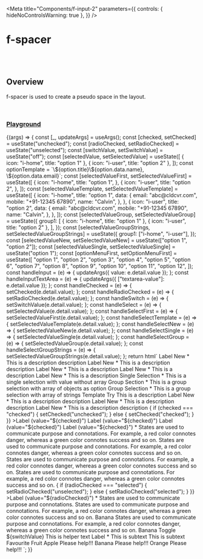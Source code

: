 
<Meta
  title="Components/f-input-2"
  parameters={{
    controls: { hideNoControlsWarning: true },
  }}
/>

# f-spacer

<br />
<br />

## Overview

<f-divider></f-divider>

f-spacer is used to create a pseudo space in the layout.

<br />

### [Playground](/story/components-f-input-2--playground)

<Canvas>
  <Story
    name="Playground"
    argTypes={{
      value: { control: "text" },
      placeholder: { control: "text" },
      variant: {
        control: "select",
        options: ["curved", "round", "block"],
      },
      category: {
        control: "select",
        options: ["fill", "transparent", "outline"],
      },
      type: {
        control: "select",
        options: ["text", "number", "email", "password", "url", "tel"],
      },
      ["icon-left"]: {
        control: "text",
      },
      ["icon-right"]: {
        control: "text",
      },
      ["prefix"]: {
        control: "text",
      },
      ["suffix"]: {
        control: "text",
      },
      loading: {
        control: "boolean",
      },
      disabled: {
        control: "boolean",
      },
      readOnly: {
        control: "boolean",
      },
      ["group-direction"]: {
        control: "radio",
        options: ["vertical", "horizontal"],
      },
      ["group-gap"]: {
        control: "select",
        options: ["large", "medium", "small", "x-small"],
      },
      ["element-state"]: {
        control: "select",
        options: ["default", "success", "primary", "warning", "danger"],
      },
      ["form-size"]: {
        control: "radio",
        options: ["small", "medium"],
      },
      ["textarea-value"]: {
        control: "text",
      },
    }}
    args={{
      value: "",
      placeholder: "Enter your text here",
      variant: "round",
      category: "fill",
      type: "text",
      ["icon-left"]: undefined,
      ["icon-right"]: undefined,
      ["prefix"]: undefined,
      ["suffix"]: undefined,
      loading: false,
      disabled: false,
      readOnly: false,
      ["group-direction"]: "vertical",
      ["group-gap"]: "large",
      ["element-state"]: "default",
      ["form-size"]: "small",
      ["textarea-value"]: "",
    }}
  >
    {(args) => {
      const [_, updateArgs] = useArgs();
      const [checked, setChecked] = useState("unchecked");
      const [radioChecked, setRadioChecked] = useState("unselected");
      const [switchValue, setSwitchValue] = useState("off");
      const [selectedValue, setSelectedValue] = useState([
        { icon: "i-home", title: "option 1" },
        { icon: "i-user", title: "option 2" },
      ]);
      const optionTemplate = `<f-div><f-div padding="small" direction="column" gap="small"><f-text>\${option.title}</f-text><f-text>\${option.data.name}, \${option.data.email}</f-text></f-div></f-div>`;
      const [selectedValueFirst, setSelectedValueFirst] = useState([
        {
          icon: "i-home",
          title: "option 1",
        },
        {
          icon: "i-user",
          title: "option 2",
        },
      ]);
      const [selectedValueTemplate, setSelectedValueTemplate] = useState([
        {
          icon: "i-home",
          title: "option 1",
          data: {
            email: "abc@cldcvr.com",
            mobile: "+91-12345 67890",
            name: "Calvin",
          },
        },
        {
          icon: "i-user",
          title: "option 2",
          data: {
            email: "abc@cldcvr.com",
            mobile: "+91-12345 67890",
            name: "Calvin",
          },
        },
      ]);
      const [selectedValueGroup, setSelectedValueGroup] = useState({
        group1: [
          { icon: "i-home", title: "option 1" },
          { icon: "i-user", title: "option 2" },
        ],
      });
      const [selectedValueGroupStrings, setSelectedValueGroupStrings] = useState({
        group1: ["i-home", "i-user"],
      });
      const [selectedValueNew, setSelectedValueNew] = useState(["option 1", "option 2"]);
      const [selectedValueSingle, setSelectedValueSingle] = useState("option 1");
      const [optionMenuFirst, setOptionMenuFirst] = useState([
        "option 1",
        "option 2",
        "option 3",
        "option 4",
        "option 5",
        "option 6",
        "option 7",
        "option 8",
        "option 9",
        "option 10",
        "option 11",
        "option 12",
      ]);
      const handleInput = (e) => {
        updateArgs({ value: e.detail.value });
      };
      const handleInputTextArea = (e) => {
        updateArgs({ ["textarea-value"]: e.detail.value });
      };
      const handleChecked = (e) => {
        setChecked(e.detail.value);
      };
      const handleRadioChecked = (e) => {
        setRadioChecked(e.detail.value);
      };
      const handleSwitch = (e) => {
        setSwitchValue(e.detail.value);
      };
      const handleSelect = (e) => {
        setSelectedValue(e.detail.value);
      };
      const handleSelectFirst = (e) => {
        setSelectedValueFirst(e.detail.value);
      };
      const handleSelectTemplate = (e) => {
        setSelectedValueTemplate(e.detail.value);
      };
      const handleSelectNew = (e) => {
        setSelectedValueNew(e.detail.value);
      };
      const handleSelectSingle = (e) => {
        setSelectedValueSingle(e.detail.value);
      };
      const handleSelectGroup = (e) => {
        setSelectedValueGroup(e.detail.value);
      };
      const handleSelectGroupStrings = (e) => {
        setSelectedValueGroupStrings(e.detail.value);
      };
      return html`
        <f-form size=${args["form-size"]}>
          <f-divider size="medium"></f-divider>
          <f-form-group
            direction=${args["group-direction"]}
            gap=${args["group-gap"]}
            .label=${{
              title: "Group Title",
              description: "This is a group description",
              iconTooltip: "Tooltip",
            }}
            collapse="accordion"
          >
            <f-input
              value=${args.value}
              .placeholder=${args.placeholder}
              @input=${handleInput}
              .variant=${args.variant}
              .category=${args.category}
              .type=${args.type}
              icon-left=${args["icon-left"]}
              icon-right=${args["icon-right"]}
              prefix=${args["prefix"]}
              suffix=${args["suffix"]}
              state=${args["element-state"]}
              can-duplicate=${true}
              max-length="100"
              ?loading=${args.loading}
              ?disabled=${args.disabled}
              ?clear=${true}
              ?read-only=${args.readOnly}
            >
              <f-div slot="label" padding="none" gap="none">Label New *</f-div>
              <f-div slot="description" padding="none" gap="none">This is a description</f-div>
              <f-text slot="help" variant="para" size="small">description</f-text>
              <f-icon slot="icon-tooltip" source="i-question-filled" size="small"></f-icon>
            </f-input>
            <f-input
              value=${args.value}
              .placeholder=${args.placeholder}
              @input=${handleInput}
              .variant=${args.variant}
              .category=${args.category}
              .type=${args.type}
              icon-left=${args["icon-left"]}
              icon-right=${args["icon-right"]}
              prefix=${args["prefix"]}
              suffix=${args["suffix"]}
              state=${args["element-state"]}
              can-duplicate=${true}
              max-length="100"
            >
              <f-div slot="label" padding="none" gap="none">Label New *</f-div>
              <f-div slot="description" padding="none" gap="none">This is a description</f-div>
              <f-text slot="help" variant="para" size="small">description</f-text>
            </f-input>
            <f-input
              value=${args.value}
              .placeholder=${args.placeholder}
              @input=${handleInput}
              .variant=${args.variant}
              .category=${args.category}
              .type=${args.type}
              icon-left=${args["icon-left"]}
              icon-right=${args["icon-right"]}
              prefix=${args["prefix"]}
              suffix=${args["suffix"]}
              state=${args["element-state"]}
              can-duplicate=${true}
              max-length="100"
            >
              <f-div slot="label" padding="none" gap="none">Label New *</f-div>
              <f-div slot="description" padding="none" gap="none">This is a description</f-div>
            </f-input>
          </f-form-group>
          <f-divider size="medium"></f-divider>
          <f-form-group gap=${args["group-gap"]}>
            <f-form-group
              direction=${args["group-direction"]}
              gap=${args["group-gap"]}
              collapse="text"
              .label=${{
                title: "Group Title",
                description: "This is a group description",
                iconTooltip: "Tooltip",
              }}
            >
              <f-select
                .variant=${args.variant}
                .category=${args.category}
                placeholder="Select an option"
                type="multiple"
                state=${args["element-state"]}
                .value=${selectedValueFirst}
                @input=${handleSelectFirst}
                ?searchable=${true}
                .options=${[
                  { icon: "i-home", title: "option 1" },
                  { icon: "i-user", title: "option 2" },
                  { icon: "i-setting", title: "option 3" },
                  { icon: "i-setting", title: "option 4" },
                  { icon: "i-setting", title: "option 5" },
                  { icon: "i-setting", title: "option 6" },
                  { icon: "i-setting", title: "option 7" },
                  { icon: "i-setting", title: "option 8" },
                  { icon: "i-setting", title: "option 9" },
                  { icon: "i-setting", title: "option 10" },
                  { icon: "i-setting", title: "option 11" },
                  { icon: "i-setting", title: "option 12" },
                ]}
                ?checkbox=${true}
                ?clear=${true}
              >
                <f-div slot="label" padding="none" gap="none">Label New *</f-div>
                <f-div slot="description" padding="none" gap="none"
                  >This is a description</f-div
                ></f-select
              >
              <f-select
                .variant=${args.variant}
                .category=${args.category}
                placeholder="Select an option"
                type="multiple"
                state=${args["element-state"]}
                .value=${selectedValueNew}
                @input=${handleSelectNew}
                .options=${optionMenuFirst}
                ?searchable=${true}
                ?clear=${true}
                selectionLimit="4"
              >
                <f-div slot="label" padding="none" gap="none">Label New *</f-div>
                <f-div slot="description" padding="none" gap="none">This is a description</f-div>
                <f-icon slot="icon-tooltip" source="i-question-filled" size="small"></f-icon>
              </f-select>
              <f-select
                .variant=${args.variant}
                .category=${args.category}
                placeholder="Select an option"
                type="single"
                state=${args["element-state"]}
                .value=${selectedValueSingle}
                @input=${handleSelectSingle}
                .options=${optionMenuFirst ?? []}
                icon-left="i-app"
                ?searchable=${true}
              >
                <f-div slot="label" padding="none" gap="none">Single Selection *</f-div>
                <f-div slot="description" padding="none" gap="none"
                  >This is a single selection with value without array</f-div
                ></f-select
              >
            </f-form-group>
            <f-divider size="medium"></f-divider>
            <f-select
              .variant=${args.variant}
              .category=${args.category}
              placeholder="Select an option"
              type="multiple"
              state=${args["element-state"]}
              .value=${selectedValueGroup}
              @input=${handleSelectGroup}
              ?searchable=${true}
              width=${200}
              clear=${true}
              .options=${{
                group1: [
                  { icon: "i-home", title: "option 1" },
                  { icon: "i-user", title: "option 2" },
                  { icon: "i-setting", title: "option 3" },
                  { icon: "i-setting", title: "option 4" },
                  { icon: "i-setting", title: "option 5" },
                  { icon: "i-setting", title: "option 6" },
                ],
                group2: [
                  { icon: "i-setting", title: "option 7" },
                  { icon: "i-setting", title: "option 8" },
                  { icon: "i-setting", title: "option 9" },
                  { icon: "i-setting", title: "option 10" },
                  { icon: "i-setting", title: "option 11" },
                  { icon: "i-setting", title: "option 12" },
                ],
              }}
            >
              <f-div slot="label" padding="none" gap="none">Group Section *</f-div>
              <f-div slot="description" padding="none" gap="none"
                >This is a group selection with array of objects as option</f-div
              ></f-select
            >
            <f-select
              .variant=${args.variant}
              .category=${args.category}
              placeholder="Select an option"
              type="multiple"
              state=${args["element-state"]}
              .value=${selectedValueGroupStrings}
              @input=${handleSelectGroupStrings}
              ?searchable=${true}
              .options=${{
                group1: ["i-home", "i-user", "i-setting", "i-setting", "i-setting", "i-setting"],
                group2: [
                  "i-setting",
                  "i-setting",
                  "i-setting",
                  "i-setting",
                  "i-setting",
                  "i-setting",
                ],
              }}
              icon-left="i-app"
              ?checkbox=${true}
              ?clear=${true}
            >
              <f-div slot="label" padding="none" gap="none">Group Selection *</f-div>
              <f-div slot="description" padding="none" gap="none"
                >This is a group selection with array of strings</f-div
              ></f-select
            >
            <f-select
              .variant=${args.variant}
              .category=${args.category}
              placeholder="Select an option"
              type="multiple"
              state=${args["element-state"]}
              .value=${selectedValueTemplate}
              @input=${handleSelectTemplate}
              ?searchable=${true}
              .options=${[
                {
                  icon: "i-home",
                  title: "option 1",
                  data: {
                    email: "abc@cldcvr.com",
                    mobile: "+91-12345 67890",
                    name: "Calvin",
                  },
                },
                {
                  icon: "i-user",
                  title: "option 2",
                  data: {
                    email: "abc@cldcvr.com",
                    mobile: "+91-12345 67890",
                    name: "Calvin",
                  },
                },
                {
                  icon: "i-setting",
                  title: "option 3",
                  data: {
                    email: "abc@cldcvr.com",
                    mobile: "+91-12345 67890",
                    name: "Calvin",
                  },
                },
                {
                  icon: "i-setting",
                  title: "option 4",
                  data: {
                    email: "abc@cldcvr.com",
                    mobile: "+91-12345 67890",
                    name: "Calvin",
                  },
                },
                {
                  icon: "i-setting",
                  title: "option 5",
                  data: {
                    email: "abc@cldcvr.com",
                    mobile: "+91-12345 67890",
                    name: "Calvin",
                  },
                },
                {
                  icon: "i-setting",
                  title: "option 6",
                  data: {
                    email: "abc@cldcvr.com",
                    mobile: "+91-12345 67890",
                    name: "Calvin",
                  },
                },
                {
                  icon: "i-setting",
                  title: "option 7",
                  data: {
                    email: "abc@cldcvr.com",
                    mobile: "+91-12345 67890",
                    name: "Calvin",
                  },
                },
                {
                  icon: "i-setting",
                  title: "option 8",
                  data: {
                    email: "abc@cldcvr.com",
                    mobile: "+91-12345 67890",
                    name: "Calvin",
                  },
                },
                {
                  icon: "i-setting",
                  title: "option 9",
                  data: {
                    email: "abc@cldcvr.com",
                    mobile: "+91-12345 67890",
                    name: "Calvin",
                  },
                },
                {
                  icon: "i-setting",
                  title: "option 10",
                  data: {
                    email: "abc@cldcvr.com",
                    mobile: "+91-12345 67890",
                    name: "Calvin",
                  },
                },
                {
                  icon: "i-setting",
                  title: "option 11",
                  data: {
                    email: "abc@cldcvr.com",
                    mobile: "+91-12345 67890",
                    name: "Calvin",
                  },
                },
                {
                  icon: "i-setting",
                  title: "option 12",
                  data: {
                    email: "abc@cldcvr.com",
                    mobile: "+91-12345 67890",
                    name: "Calvin",
                  },
                },
              ]}
              option-template=${optionTemplate}
              icon-left="i-app"
              ?clear=${true}
            >
              <f-div slot="label" padding="none" gap="none">Template Try</f-div>
              <f-div slot="description" padding="none" gap="none"
                >This is a description</f-div
              ></f-select
            >
            <f-input
              value=${args.value}
              .placeholder=${args.placeholder}
              @input=${handleInput}
              .variant=${args.variant}
              .category=${args.category}
              .type=${args.type}
              icon-left=${args["icon-left"]}
              icon-right=${args["icon-right"]}
              prefix=${args["prefix"]}
              suffix=${args["suffix"]}
              state=${args["element-state"]}
              can-duplicate=${true}
              max-length="100"
            >
              <f-div slot="label" padding="none" gap="none">Label New *</f-div>
              <f-div slot="description" padding="none" gap="none">This is a description</f-div>
              <f-text slot="help" variant="para" size="small">description</f-text>
            </f-input>
            <f-input
              value=${args.value}
              .placeholder=${args.placeholder}
              @input=${handleInput}
              .variant=${args.variant}
              .category=${args.category}
              .type=${args.type}
              icon-left=${args["icon-left"]}
              icon-right=${args["icon-right"]}
              prefix=${args["prefix"]}
              suffix=${args["suffix"]}
              state=${args["element-state"]}
              can-duplicate=${true}
              max-length="100"
            >
              <f-div slot="label" padding="none" gap="none">Label New *</f-div>
              <f-div slot="description" padding="none" gap="none">This is a description</f-div>
              <f-text slot="help" variant="para" size="small">description</f-text>
            </f-input>
            <f-input
              value=${args.value}
              .placeholder=${args.placeholder}
              @input=${handleInput}
              .variant=${args.variant}
              .category=${args.category}
              .type=${args.type}
              icon-left=${args["icon-left"]}
              icon-right=${args["icon-right"]}
              prefix=${args["prefix"]}
              suffix=${args["suffix"]}
              state=${args["element-state"]}
              can-duplicate=${true}
              max-length="100"
            >
              <f-div slot="label" padding="none" gap="none">Label New *</f-div>
              <f-div slot="description" padding="none" gap="none">This is a description</f-div>
              <f-text slot="help" variant="para" size="small">description</f-text>
            </f-input>
            <f-div padding="small" state="tertiary" clickable variant="curved">
              <f-checkbox
                value=${checked}
                @input=${handleChecked}
                state=${args["element-state"]}
                ?disabled=${args.disabled}
              >
                <f-text
                  slot="label"
                  variant="para"
                  size="small"
                  @click=${() => {
                    if (checked === "checked") {
                      setChecked("unchecked");
                    } else {
                      setChecked("checked");
                    }
                  }}
                  >Label (value="${checked}") Label (value="${checked}") Label (value="${checked}")
                  Label (value="${checked}") *</f-text
                >
                <f-div slot="description" gap="none" padding="none">
                  States are used to communicate purpose and connotations. For example, a red color
                  connotes danger, whereas a green color connotes success and so on. States are used
                  to communicate purpose and connotations. For example, a red color connotes danger,
                  whereas a green color connotes success and so on. States are used to communicate
                  purpose and connotations. For example, a red color connotes danger, whereas a
                  green color connotes success and so on.
                </f-div>
                <f-div slot="help" padding="none" gap="none">
                  States are used to communicate purpose and connotations. For example, a red color
                  connotes danger, whereas a green color connotes success and so on.
                </f-div>
                <f-icon slot="icon-tooltip" source="i-question-filled" size="small"></f-icon>
              </f-checkbox>
            </f-div>
            <f-div padding="small" state="tertiary" clickable variant="curved">
              <f-radio
                value=${radioChecked}
                @input=${handleRadioChecked}
                state=${args["element-state"]}
                ?disabled=${args.disabled}
              >
                <f-text
                  slot="label"
                  variant="para"
                  size="small"
                  @click=${() => {
                    if (radioChecked === "selected") {
                      setRadioChecked("unselected");
                    } else {
                      setRadioChecked("selected");
                    }
                  }}
                  >Label (value="${radioChecked}") *</f-text
                >
                <f-div slot="description" gap="none" padding="none">
                  States are used to communicate purpose and connotations.
                </f-div>
                <f-div slot="help" padding="none" gap="none">
                  States are used to communicate purpose and connotations. For example, a red color
                  connotes danger, whereas a green color connotes success and so on.
                </f-div>
                <f-icon slot="icon-tooltip" source="i-question-filled" size="small"></f-icon>
              </f-radio>
            </f-div>
            <f-checkbox
              size="small"
              value="indeterminate"
              state=${args["element-state"]}
              ?disabled=${args.disabled}
            >
              <f-div slot="label" padding="none" align="middle-center">
                <f-text variant="para" size="small">Banana</f-text>
              </f-div>
              <f-div slot="description" gap="none" padding="none">
                <f-text variant="para" size="small" state="secondary"
                  >States are used to communicate purpose and connotations. For example, a red color
                  connotes danger, whereas a green color connotes success and so on.
                </f-text>
              </f-div>
            </f-checkbox>
            <f-radio state=${args["element-state"]} ?disabled=${args.disabled}>
              <f-div slot="label" padding="none">
                <f-text variant="para" size="large">Banana</f-text>
              </f-div>
              <f-icon slot="icon-tooltip" source="i-question-filled" size="small"></f-icon>
            </f-radio>
            <f-switch
              value=${switchValue}
              @input=${handleSwitch}
              state=${args["element-state"]}
              .disabled=${args.disabled}
            >
              <f-div padding="none" align="middle-center" slot="label">
                <f-text variant="para" size="small">Toggle ${switchValue}</f-text>
              </f-div>
              <f-div padding="none" align="middle-center" slot="help">
                <f-text variant="para" size="small">This is helper text</f-text>
              </f-div>
            </f-switch>
            <f-text-area
              variant="curved-fill"
              placeholder="This is a Text Area"
              resizable=${true}
              clear=${true}
              state=${args["element-state"]}
              value=${args["textarea-value"]}
              @input=${handleInputTextArea}
              max-length="10"
              ?disabled=${args.disabled}
            >
              <f-text slot="label" variant="para" size="small">Label *</f-text>
              <f-text slot="description" variant="para" size="small">This is subtext</f-text>
              <f-text slot="help" variant="para" size="small">This is subtext</f-text>
              <f-icon slot="icon-tooltip" source="i-question-filled" size="small"></f-icon>
            </f-text-area>
          </f-form-group>
          <f-form-group direction="vertical" gap=${args["group-gap"]}>
            <f-div padding="none">
              <f-text variant="heading" size="small">Favourite Fruit</f-text>
            </f-div>
            <f-form-group direction="horizontal" gap=${args["group-gap"]}>
              <f-checkbox
                value=${checked}
                @input=${handleChecked}
                state=${args["element-state"]}
                ?disabled=${args.disabled}
              >
                <f-div slot="label" padding="none" align="middle-center">
                  <f-text variant="para" size="small">Apple</f-text>
                </f-div>
                <f-text slot="help" variant="para" size="small">Please help!!!</f-text>
              </f-checkbox>
              <f-checkbox
                value=${checked}
                @input=${handleChecked}
                state=${args["element-state"]}
                ?disabled=${args.disabled}
              >
                <f-div slot="label" padding="none" align="middle-center">
                  <f-text variant="para" size="small">Banana</f-text>
                </f-div>
                <f-text slot="help" variant="para" size="small">Please help!!!</f-text>
              </f-checkbox>
              <f-checkbox
                value=${checked}
                @input=${handleChecked}
                state=${args["element-state"]}
                ?disabled=${args.disabled}
              >
                <f-div slot="label" padding="none" align="middle-center">
                  <f-text variant="para" size="small">Orange</f-text>
                </f-div>
                <f-text slot="help" variant="para" size="small">Please help!!!</f-text>
              </f-checkbox>
            </f-form-group>
          </f-form-group>
        </f-form>
      `;
    }}
  </Story>
</Canvas>
